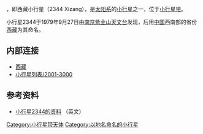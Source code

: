 {{Infobox Planet | discovery=yes | physical_characteristics = yes | bgcolour=#FFFFC0 |
name=2344 Xizang
| discoverer=[[南京|南京]][[紫金山天文台|紫金山天文台]]
| discovered=1979年9月27日
| mp_name = 
| alt_names=1979 SC1
| mp_category=[[小行星带|小行星带]] 
| epoch=2008年11月30日（2454800.5[[儒略日|JD]]）
| semimajor=2.7557341AU
| perihelion=2.2418969AU 
| aphelion=3.2695713AU
| eccentricity=0.1864611
| period=1670.9151231d (4.57a)
| inclination=3.89498°
| asc_node=99.34456°
| arg_peri=239.95617°
| mean_anomaly=153.28519°
| dimensions = 
| mass = 
| density = 
| surface_grav = 
| escape_velocity = 
| sidereal_day = 
| axial_tilt = 
| pole_ecliptic_lat = 
| pole_ecliptic_lon = 
| albedo = 
| spectral_type = 
| abs_magnitude = 12.1
}}
'''{{BASEPAGENAME}}'''，即西藏小行星（2344 Xizang），是[[太阳系|太阳系]]的[[小行星|小行星]]之一，位于[[小行星带|小行星带]]。

小行星2344于1979年9月27日由[[南京|南京]][[紫金山天文台|紫金山天文台]]发现，后用[[中国|中国]]西南部的省份[[西藏|西藏]]为其命名。

== 内部连接 ==
* [[西藏|西藏]]
* [[小行星列表/2001-3000|小行星列表/2001-3000]]

== 参考资料 ==
* [http://ssd.jpl.nasa.gov/sbdb.cgi?sstr=2344+Xizang 小行星2344的资料] {{Wayback|url=http://ssd.jpl.nasa.gov/sbdb.cgi?sstr=2344+Xizang |date=20120310053527 }} （英文）

{{Minor Planet Number|[[小行星2343|小行星2343]]|[[小行星2345|小行星2345]]}}
{{beltasteroid-stub}}

[[Category:小行星带天体|Category:小行星带天体]]
[[Category:以地名命名的小行星|Category:以地名命名的小行星]]